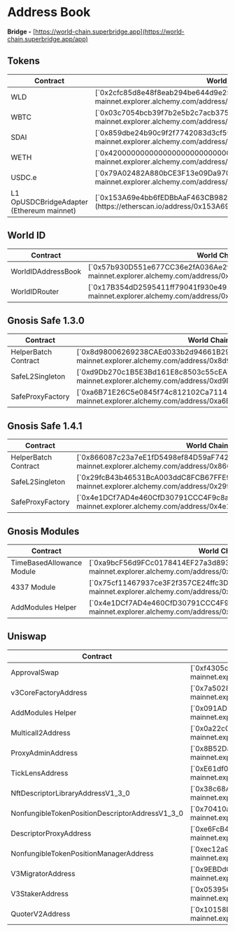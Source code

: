# Address Book

**Bridge -**  [](https://world-chain.superbridge.app/)[https://world-chain.superbridge.app](https://world-chain.superbridge.app/app)

## Tokens

<table>
  <thead>
    <tr>
      <th>Contract</th>
      <th>World Chain Mainnet Address</th>
    </tr>
  </thead>
  <tbody>
    <tr>
      <td className="align-middle">WLD</td>
      <td className="align-middle">[`0x2cfc85d8e48f8eab294be644d9e25c3030863003`](https://worldchain-mainnet.explorer.alchemy.com/address/0x2cFc85d8E48F8EAB294be644d9E25C3030863003)</td>
    </tr>
    <tr>
      <td className="align-middle">WBTC</td>
      <td className="align-middle">[`0x03c7054bcb39f7b2e5b2c7acb37583e32d70cfa3`](https://worldchain-mainnet.explorer.alchemy.com/address/0x03c7054bcb39f7b2e5b2c7acb37583e32d70cfa3)</td>
    </tr>
    <tr>
      <td className="align-middle">SDAI</td>
      <td className="align-middle">[`0x859dbe24b90c9f2f7742083d3cf59ca41f55be5d`](https://worldchain-mainnet.explorer.alchemy.com/address/0x859dbe24b90c9f2f7742083d3cf59ca41f55be5d)</td>
    </tr>    <tr>
      <td className="align-middle">WETH</td>
      <td className="align-middle">[`0x4200000000000000000000000000000000000006`](https://worldchain-mainnet.explorer.alchemy.com/address/0x4200000000000000000000000000000000000006)</td>
    </tr>    <tr>
      <td className="align-middle">USDC.e</td>
      <td className="align-middle">[`0x79A02482A880bCE3F13e09Da970dC34db4CD24d1`](https://worldchain-mainnet.explorer.alchemy.com/address/0x79A02482A880bCE3F13e09Da970dC34db4CD24d1)</td>
    </tr>    <tr>
      <td className="align-middle">L1 OpUSDCBridgeAdapter (Ethereum mainnet)</td>
      <td className="align-middle">[`0x153A69e4bb6fEDBbAaF463CB982416316c84B2dB`](https://etherscan.io/address/0x153A69e4bb6fEDBbAaF463CB982416316c84B2dB)</td>
    </tr>
  </tbody>
</table>

## World ID

<table>
  <thead>
    <tr>
      <th>Contract</th>
      <th>World Chain Mainnet Address</th>
    </tr>
  </thead>
  <tbody>
    <tr>
      <td className="align-middle">WorldIDAddressBook</td>
      <td className="align-middle">[`0x57b930D551e677CC36e2fA036Ae2fe8FdaE0330D`](https://worldchain-mainnet.explorer.alchemy.com/address/0x57b930D551e677CC36e2fA036Ae2fe8FdaE0330D)</td>
    </tr>
    <tr>
      <td className="align-middle">WorldIDRouter</td>
      <td className="align-middle">[`0x17B354dD2595411ff79041f930e491A4Df39A278`](https://worldchain-mainnet.explorer.alchemy.com/address/0x17B354dD2595411ff79041f930e491A4Df39A278)</td>
    </tr>
  </tbody>
</table>

## **Gnosis Safe 1.3.0**

<table>
  <thead>
    <tr>
      <th>Contract</th>
      <th>World Chain Mainnet Address</th>
    </tr>
  </thead>
  <tbody>
    <tr>
      <td className="align-middle">HelperBatch Contract</td>
      <td className="align-middle">[`0x8d98006269238CAEd033b2d94661B29312AD09b7`](https://worldchain-mainnet.explorer.alchemy.com/address/0x8d98006269238CAEd033b2d94661B29312AD09b7)</td>
    </tr>
    <tr>
      <td className="align-middle">SafeL2Singleton</td>
      <td className="align-middle">[`0xd9Db270c1B5E3Bd161E8c8503c55cEABeE709552`](https://worldchain-mainnet.explorer.alchemy.com/address/0xd9Db270c1B5E3Bd161E8c8503c55cEABeE709552)</td>
    </tr>
    <tr>
      <td className="align-middle">SafeProxyFactory</td>
      <td className="align-middle">[`0xa6B71E26C5e0845f74c812102Ca7114b6a896AB2`](https://worldchain-mainnet.explorer.alchemy.com/address/0xa6B71E26C5e0845f74c812102Ca7114b6a896AB2)</td>
    </tr>
  </tbody>
</table>


## **Gnosis Safe 1.4.1**

<table>
  <thead>
    <tr>
      <th>Contract</th>
      <th>World Chain Mainnet Address</th>
    </tr>
  </thead>
  <tbody>
    <tr>
      <td className="align-middle">HelperBatch Contract</td>
      <td className="align-middle">[`0x866087c23a7eE1fD5498ef84D59aF742f3d4b322`](https://worldchain-mainnet.explorer.alchemy.com/address/0x866087c23a7eE1fD5498ef84D59aF742f3d4b322)</td>
    </tr>
    <tr>
      <td className="align-middle">SafeL2Singleton</td>
      <td className="align-middle">[`0x29fcB43b46531BcA003ddC8FCB67FFE91900C762`](https://worldchain-mainnet.explorer.alchemy.com/address/0x29fcB43b46531BcA003ddC8FCB67FFE91900C762)</td>
    </tr>
    <tr>
      <td className="align-middle">SafeProxyFactory</td>
      <td className="align-middle">[`0x4e1DCf7AD4e460CfD30791CCC4F9c8a4f820ec67`](https://worldchain-mainnet.explorer.alchemy.com/address/0x4e1DCf7AD4e460CfD30791CCC4F9c8a4f820ec67)</td>
    </tr>
  </tbody>
</table>

## **Gnosis Modules**

<table>
  <thead>
    <tr>
      <th>Contract</th>
      <th>World Chain Mainnet Address</th>
    </tr>
  </thead>
  <tbody>
    <tr>
      <td className="align-middle">TimeBasedAllowance Module</td>
      <td className="align-middle">[`0xa9bcF56d9FCc0178414EF27a3d893C9469e437B7`](https://worldchain-mainnet.explorer.alchemy.com/address/0xa9bcF56d9FCc0178414EF27a3d893C9469e437B7)</td>
    </tr>
    <tr>
      <td className="align-middle">4337 Module</td>
      <td className="align-middle">[`0x75cf11467937ce3F2f357CE24ffc3DBF8fD5c226`](https://worldchain-mainnet.explorer.alchemy.com/address/0x75cf11467937ce3F2f357CE24ffc3DBF8fD5c226)</td>
    </tr>
    <tr>
      <td className="align-middle">AddModules Helper</td>
      <td className="align-middle">[`0x4e1DCf7AD4e460CfD30791CCC4F9c8a4f820ec67`](https://worldchain-mainnet.explorer.alchemy.com/address/0x4e1DCf7AD4e460CfD30791CCC4F9c8a4f820ec67)</td>
    </tr>
  </tbody>
</table>

## Uniswap

<table>
  <thead>
    <tr>
      <th>Contract</th>
      <th>World Chain Mainnet Address</th>
    </tr>
  </thead>
  <tbody>
    <tr>
      <td className="align-middle">ApprovalSwap</td>
      <td className="align-middle">[`0xf4305dd6256dc2b0d07caaf2953688defbc86e9d`](https://worldchain-mainnet.explorer.alchemy.com/address/0xf4305dd6256dc2b0d07caaf2953688defbc86e9d)</td>
    </tr>
    <tr>
      <td className="align-middle">v3CoreFactoryAddress</td>
      <td className="align-middle">[`0x7a5028BDa40e7B173C278C5342087826455ea25a`](https://worldchain-mainnet.explorer.alchemy.com/address/0x7a5028BDa40e7B173C278C5342087826455ea25a)</td>
    </tr>
    <tr>
      <td className="align-middle">AddModules Helper</td>
      <td className="align-middle">[`0x091AD9e2e6e5eD44c1c66dB50e49A601F9f36cF6`](https://worldchain-mainnet.explorer.alchemy.com/address/0x091AD9e2e6e5eD44c1c66dB50e49A601F9f36cF6)</td>
    </tr>
    <tr>
      <td className="align-middle">Multicall2Address</td>
      <td className="align-middle">[`0x0a22c04215c97E3F532F4eF30e0aD9458792dAB9`](https://worldchain-mainnet.explorer.alchemy.com/address/0x0a22c04215c97E3F532F4eF30e0aD9458792dAB9)</td>
    </tr>
    <tr>
      <td className="align-middle">ProxyAdminAddress</td>
      <td className="align-middle">[`0x8B52DaCB7B5d9A959CDcD5419061c0eDD1296c29`](https://worldchain-mainnet.explorer.alchemy.com/address/0x8B52DaCB7B5d9A959CDcD5419061c0eDD1296c29)</td>
    </tr>
    <tr>
      <td className="align-middle">TickLensAddress</td>
      <td className="align-middle">[`0xE61df0CaC9d85876aCE5E3037005D80943570623`](https://worldchain-mainnet.explorer.alchemy.com/address/0xE61df0CaC9d85876aCE5E3037005D80943570623)</td>
    </tr>
    <tr>
      <td className="align-middle">NftDescriptorLibraryAddressV1_3_0</td>
      <td className="align-middle">[`0x38c68A1D60C47973EcE5bc1725B65D8Bec438192`](https://worldchain-mainnet.explorer.alchemy.com/address/0x38c68A1D60C47973EcE5bc1725B65D8Bec438192)</td>
    </tr>
    <tr>
      <td className="align-middle">NonfungibleTokenPositionDescriptorAddressV1_3_0</td>
      <td className="align-middle">[`0x70410a302c4a5c52C659b780941c947Abd437FeB`](https://worldchain-mainnet.explorer.alchemy.com/address/0x70410a302c4a5c52C659b780941c947Abd437FeB)</td>
    </tr>
    <tr>
      <td className="align-middle">DescriptorProxyAddress</td>
      <td className="align-middle">[`0xe6FcB4952b2d3Fab6DA4BC165831f5575e093feC`](https://worldchain-mainnet.explorer.alchemy.com/address/0xe6FcB4952b2d3Fab6DA4BC165831f5575e093feC)</td>
    </tr>
   <tr>
      <td className="align-middle">NonfungibleTokenPositionManagerAddress</td>
      <td className="align-middle">[`0xec12a9F9a09f50550686363766Cc153D03c27b5e`](https://worldchain-mainnet.explorer.alchemy.com/address/0xec12a9F9a09f50550686363766Cc153D03c27b5e)</td>
    </tr>
   <tr>
      <td className="align-middle">V3MigratorAddress</td>
      <td className="align-middle">[`0x9EBDdCBa71C9027E1eB45135672a30bcFEec9de3`](https://worldchain-mainnet.explorer.alchemy.com/address/0x9EBDdCBa71C9027E1eB45135672a30bcFEec9de3)</td>
    </tr>
   <tr>
      <td className="align-middle">V3StakerAddress</td>
      <td className="align-middle">[`0x053956ab1618EcaCc135Ebc18Fd7564979aD4295`](https://worldchain-mainnet.explorer.alchemy.com/address/0x053956ab1618EcaCc135Ebc18Fd7564979aD4295)</td>
    </tr>
   <tr>
      <td className="align-middle">QuoterV2Address</td>
      <td className="align-middle">[`0x10158D43e6cc414deE1Bd1eB0EfC6a5cBCfF244c`](https://worldchain-mainnet.explorer.alchemy.com/address/0x10158D43e6cc414deE1Bd1eB0EfC6a5cBCfF244c)</td>
    </tr>
  </tbody>
</table>
